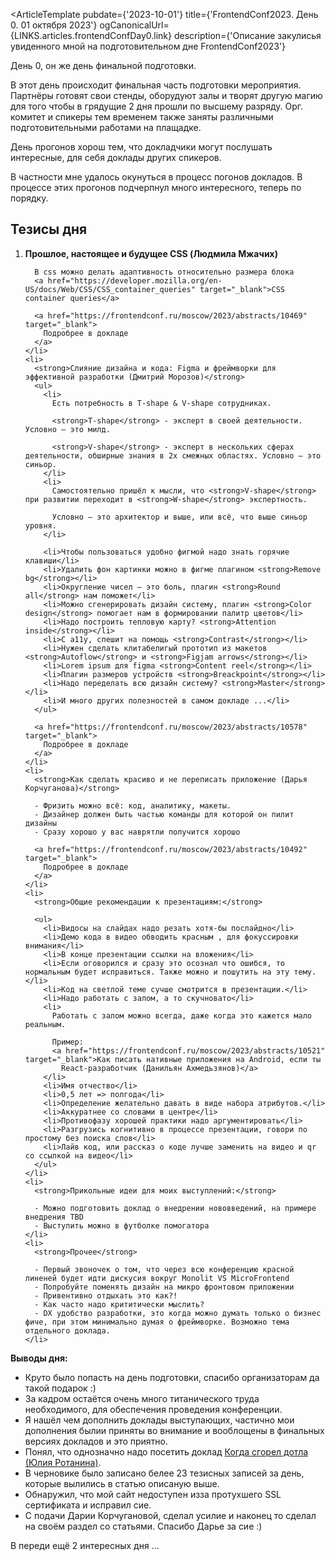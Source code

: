 
<ArticleTemplate
  pubdate={'2023-10-01'}
  title={'FrontendConf2023. День 0. 01 октября 2023'}
  ogCanonicalUrl={LINKS.articles.frontendConfDay0.link}
  description={'Описание закулисья увиденного мной на подготовительном дне FrontendConf2023'}
>
  День 0, он же день финальной подготовки.

  В этот день происходит финальная часть подготовки мероприятия.
  Партнёры готовят свои стенды, оборудуют залы и творят другую магию для того чтобы в грядущие 2 дня прошли по высшему разряду.
  Орг. комитет и спикеры тем временем также заняты различными подготовительными работами на плащадке.

  День прогонов хорош тем, что докладчики могут послушать интересные, для себя доклады других спикеров.

  В частности мне удалось окунуться в процесс погонов докладов.
  В процессе этих прогонов подчерпнул много интересного, теперь по порядку.

  ## Тезисы дня

  <ol>
    <li>
      <strong>Прошлое, настоящее и будущее CSS (Людмила Мжачих)</strong>

      В css можно делать адаптивность относительно размера блока
      <a href="https://developer.mozilla.org/en-US/docs/Web/CSS/CSS_container_queries" target="_blank">CSS container queries</a>

      <a href="https://frontendconf.ru/moscow/2023/abstracts/10469" target="_blank">
        Подробрее в докладе
      </a>
    </li>
    <li>
      <strong>Слияние дизайна и кода: Figma и фреймворки для эффективной разработки (Дмитрий Морозов)</strong>
      <ul>
        <li>
          Есть потребность в T-shape & V-shape сотрудниках.

          <strong>T-shape</strong> - эксперт в своей деятельности. Условно — это милд.

          <strong>V-shape</strong> - эксперт в нескольких сферах деятельности, обширные знания в 2х смежных областях. Условно — это синьор.
        </li>
        <li>
          Самостоятельно пришёл к мысли, что <strong>V-shape</strong> при развитии переходит в <strong>W-shape</strong> экспертность.

          Условно — это архитектор и выше, или всё, что выше синьор уровня.
        </li>

        <li>Чтобы пользоваться удобно фигмой надо знать горячие клавиши</li>
        <li>Удалить фон картинки можно в фигме плагином <strong>Remove bg</strong></li>
        <li>Округление чисел — это боль, плагин <strong>Round all</strong> нам поможет</li>
        <li>Можно сгенерировать дизайн систему, плагин <strong>Сolor design</strong> помогает нам в формировании палитр цветов</li>
        <li>Надо построить тепловую карту? <strong>Attention inside</strong></li>
        <li>С a11y, спешит на помощь <strong>Contrast</strong></li>
        <li>Нужен сделать клитабелигый прототип из макетов <strong>Autoflow</strong> и <strong>Figjam arrows</strong></li>
        <li>Lorem ipsum для figma <strong>Content reel</strong></li>
        <li>Плагин размеров устройств <strong>Breackpoint</strong></li>
        <li>Надо переделать всю дизайн систему? <strong>Master</strong></li>
        <li>И много других полезностей в самом докладе ...</li>
      </ul>

      <a href="https://frontendconf.ru/moscow/2023/abstracts/10578" target="_blank">
        Подробрее в докладе
      </a>
    </li>
    <li>
      <strong>Как сделать красиво и не переписать приложение (Дарья Корчуганова)</strong>

      - Фризить можно всё: код, аналитику, макеты.
      - Дизайнер должен быть частью команды для которой он пилит дизайны
      - Сразу хорошо у вас наврятли получится хорошо

      <a href="https://frontendconf.ru/moscow/2023/abstracts/10492" target="_blank">
        Подробрее в докладе
      </a>
    </li>
    <li>
      <strong>Общие рекомендации к презентациям:</strong>

      <ul>
        <li>Видосы на слайдах надо резать хотя-бы послайдно</li>
        <li>Демо кода в видео обводить красным , для фокуссировки внимания</li>
        <li>В конце презентации ссылки на вложения</li>
        <li>Если оговорился и сразу это осознал что ошибся, то нормальным будет исправиться. Также можно и пошутить на эту тему.</li>
        <li>Код на светлой теме сучше смотрится в презентации.</li>
        <li>Надо работать с залом, а то скучновато</li>
        <li>
          Работать с залом можно всегда, даже когда это кажется мало реальным.

          Пример:
          <a href="https://frontendconf.ru/moscow/2023/abstracts/10521" target="_blank">Как писать нативные приложения на Android, если ты
            React-разработчик (Данильян Ахмедьзянов)</a>
        </li>
        <li>Имя отчество</li>
        <li>0,5 лет => полгода</li>
        <li>Определение желательно давать в виде набора атрибутов.</li>
        <li>Аккуратнее со словами в центре</li>
        <li>Противофазу хорошей практики надо аргументировать</li>
        <li>Разгрузись когнитивно в процессе презентации, говори по простому без поиска слов</li>
        <li>Лайв код, или рассказ о коде лучше заменить на видео и qr со ссылкой на видео</li>
      </ul>
    </li>
    <li>
      <strong>Прикольные идеи для моих выступлений:</strong>

      - Можно подготовить доклад о внедрении нововведений, на примере внедрения TBD
      - Выступить можно в футболке помогатора
    </li>
    <li>
      <strong>Прочее</strong>

      - Первый звоночек о том, что через всю конференцию красной линеней будет идти дискусия вокруг Monolit VS MicroFrontend
      - Попробуйте поменять дизайн на микро фронтовом приложении
      - Привентивно отдыхать это как?!
      - Как часто надо крититически мыслить?
      - DX удобство разработки, это когда можно думать только о бизнес фиче, при этом минимально думая о фреймворке. Возможно тема отдельного доклада.
    </li>
  </ol>

  <strong>Выводы дня:</strong>

  - Круто было попасть на день подготовки, спасибо организаторам да такой подарок :)
  - За кадром остаётся очень много титанического труда необходимого, для обеспечения проведения конференции.
  - Я нашёл чем дополнить доклады выступающих, частично мои дополнения былии приняты во внимание и вооблощены в финальных версиях докладов и это
  приятно.
  - Понял, что однозначно надо посетить доклад <a href="https://frontendconf.ru/moscow/2023/abstracts/10054" target="_blank"> Когда сгорел дотла (Юлия
  Ротанина)</a>.
  - В черновике было записано белее 23 тезисных записей за день, которые вылились в статью описаную выше.
  - Обнаружил, что мой сайт недоступен изза протухшего SSL сертификата и исправил сие.
  - С подачи Дарии Корчугановой, сделал усилие и наконец то сделал на своём раздел со статьями. Спасибо Дарье за сие :)

  В переди ещё 2 интересных дня ...
</ArticleTemplate>
